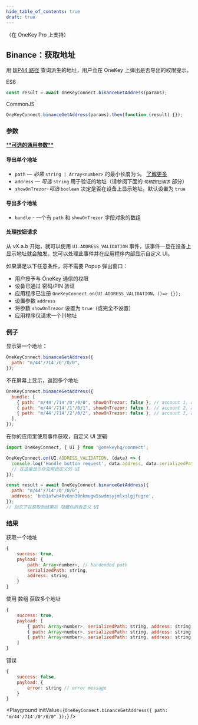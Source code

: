 ```yaml
---
hide_table_of_contents: true
draft: true
---
```



（在 OneKey Pro 上支持）

## Binance：获取地址

用 [BIP44 路径](./path) 查询派生的地址，用户会在 OneKey 上弹出是否导出的权限提示。

ES6

```javascript
const result = await OneKeyConnect.binanceGetAddress(params);
```

CommonJS

```javascript
OneKeyConnect.binanceGetAddress(params).then(function (result) {});
```

### 参数

[\***\*可选的通用参数\*\***](./commonParams)

#### 导出单个地址

- `path` — _必需_ `string | Array<number>` 的最小长度为 `5`。 [了解更多](./path)
- `address` — _可选_ `string` 用于验证的地址（请参阅下面的 `句柄按钮请求` 部分）
- `showOnTrezor`-_可选_ `boolean` 决定是否在设备上显示地址。默认设置为 `true`

#### 导出多个地址

- `bundle` - 一个有 `path` 和 `showOnTrezor` 字段对象的数组

#### 处理按钮请求

从 vX.a.b 开始，就可以使用 `UI.ADDRESS_VALIDATION` 事件，该事件一旦在设备上显示地址就会触发。您可以处理此事件并在应用程序内部显示自定义 UI。

如果满足以下任意条件，将不需要 Popup 弹出窗口：

- 用户授予与 OneKey 通信的权限
- 设备已通过 密码/PIN 验证
- 应用程序已注册 `OneKeyConnect.on(UI.ADDRESS_VALIDATION，()=> {});`
- 设置参数 `address`
- 将参数 `showOnTrezor` 设置为 `true`（或完全不设置）
- 应用程序仅请求一个(!)地址

### 例子

显示第一个地址：

```javascript
OneKeyConnect.binanceGetAddress({
  path: "m/44'/714'/0'/0/0",
});
```

不在屏幕上显示，返回多个地址

```javascript
OneKeyConnect.binanceGetAddress({
  bundle: [
    { path: "m/44'/714'/0'/0/0", showOnTrezor: false }, // account 1, address 1
    { path: "m/44'/714'/1'/0/1", showOnTrezor: false }, // account 2, address 2
    { path: "m/44'/714'/2'/0/2", showOnTrezor: false }, // account 3, address 3
  ],
});
```

在你的应用里使用事件获取，自定义 UI 逻辑

```javascript
import OneKeyConnect, { UI } from '@onekeyhq/connect';

OneKeyConnect.on(UI.ADDRESS_VALIDATION, (data) => {
  console.log('Handle button request', data.address, data.serializedPath);
  // 在这里显示你应用自定义的 UI
});

const result = await OneKeyConnect.binanceGetAddress({
  path: "m/44'/714'/0'/0/0",
  address: 'bnb1afwh46v6nn30nkmugw5swdmsyjmlxslgjfugre',
});
// 别忘了在获取到结果后 隐藏你的自定义 UI
```

### 结果

获取一个地址

```javascript
{
    success: true,
    payload: {
        path: Array<number>, // hardended path
        serializedPath: string,
        address: string,
    }
}
```

使用 数组 获取多个地址

```javascript
{
    success: true,
    payload: [
        { path: Array<number>, serializedPath: string, address: string }, // account 1, address 1
        { path: Array<number>, serializedPath: string, address: string }, // account 2, address 2
        { path: Array<number>, serializedPath: string, address: string }  // account 3, address 3
    ]
}
```

错误

```javascript
{
    success: false,
    payload: {
        error: string // error message
    }
}
```

<Playground
  initValue={`OneKeyConnect.binanceGetAddress({
    path: "m/44'/714'/0'/0/0"
});`}
/>
